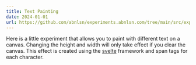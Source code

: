 ```yaml
---
title: Text Painting
date: 2024-01-01
url: https://github.com/abnlsn/experiments.abnlsn.com/tree/main/src/experiments
---
```


Here is a little experiment that allows you to paint with different text on a canvas. Changing the height and width will only take effect if you clear the canvas.
This effect is created using the [svelte](https://svelte.dev) framework and span tags for each character.

<Component client:load />